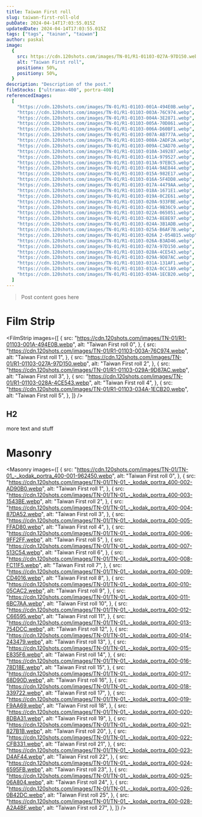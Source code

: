 ```yaml
---
title: Taiwan First roll
slug: taiwan-first-roll-old
pubDate: 2024-04-14T17:03:55.015Z
updatedDate: 2024-04-14T17:03:55.015Z
tags: ["tags", "tainan", "taiwan"]
author: paskal
image:
  {
    src: https://cdn.120shots.com/images/TN-01/R1-01103-027A-97D150.webp,
    alt: "Taiwan First roll",
    positionx: 50%,
    positiony: 50%,
  }
description: "Description of the post."
filmStocks: ["ultramax-400", portra-400]
referencedImages:
  [
    "https://cdn.120shots.com/images/TN-01/R1-01103-001A-494E0B.webp",
    "https://cdn.120shots.com/images/TN-01/R1-01103-003A-76C974.webp",
    "https://cdn.120shots.com/images/TN-01/R1-01103-004A-3E2871.webp",
    "https://cdn.120shots.com/images/TN-01/R1-01103-005A-70D861.webp",
    "https://cdn.120shots.com/images/TN-01/R1-01103-006A-D60BF1.webp",
    "https://cdn.120shots.com/images/TN-01/R1-01103-007A-AB777A.webp",
    "https://cdn.120shots.com/images/TN-01/R1-01103-008A-2ADF2A.webp",
    "https://cdn.120shots.com/images/TN-01/R1-01103-009A-C3AD70.webp",
    "https://cdn.120shots.com/images/TN-01/R1-01103-010A-349287.webp",
    "https://cdn.120shots.com/images/TN-01/R1-01103-011A-979527.webp",
    "https://cdn.120shots.com/images/TN-01/R1-01103-013A-97EBC5.webp",
    "https://cdn.120shots.com/images/TN-01/R1-01103-014A-9AE844.webp",
    "https://cdn.120shots.com/images/TN-01/R1-01103-015A-982E17.webp",
    "https://cdn.120shots.com/images/TN-01/R1-01103-016A-5F4DD8.webp",
    "https://cdn.120shots.com/images/TN-01/R1-01103-017A-4479AA.webp",
    "https://cdn.120shots.com/images/TN-01/R1-01103-018A-1671E1.webp",
    "https://cdn.120shots.com/images/TN-01/R1-01103-019A-0C2E61.webp",
    "https://cdn.120shots.com/images/TN-01/R1-01103-020A-933FBE.webp",
    "https://cdn.120shots.com/images/TN-01/R1-01103-021A-9B36C9.webp",
    "https://cdn.120shots.com/images/TN-01/R1-01103-022A-065051.webp",
    "https://cdn.120shots.com/images/TN-01/R1-01103-023A-8E8E97.webp",
    "https://cdn.120shots.com/images/TN-01/R1-01103-024A-3B1ADB.webp",
    "https://cdn.120shots.com/images/TN-01/R1-01103-025A-B6AF7B.webp",
    "https://cdn.120shots.com/images/TN-01/R1-01103-026A 2-054B15.webp",
    "https://cdn.120shots.com/images/TN-01/R1-01103-026A-B3AD46.webp",
    "https://cdn.120shots.com/images/TN-01/R1-01103-027A-97D150.webp",
    "https://cdn.120shots.com/images/TN-01/R1-01103-028A-4CE543.webp",
    "https://cdn.120shots.com/images/TN-01/R1-01103-029A-9D87AC.webp",
    "https://cdn.120shots.com/images/TN-01/R1-01103-031A-131AF1.webp",
    "https://cdn.120shots.com/images/TN-01/R1-01103-032A-0CC1A9.webp",
    "https://cdn.120shots.com/images/TN-01/R1-01103-034A-1ECB20.webp",
  ]
---
```



> Post content goes here

# Film Strip

<FilmStrip
  images={[
    {
      src: "https://cdn.120shots.com/images/TN-01/R1-01103-001A-494E0B.webp",
      alt: "Taiwan First roll 0",
    },
    {
      src: "https://cdn.120shots.com/images/TN-01/R1-01103-003A-76C974.webp",
      alt: "Taiwan First roll 1",
    },
    {
      src: "https://cdn.120shots.com/images/TN-01/R1-01103-027A-97D150.webp",
      alt: "Taiwan First roll 2",
    },
    {
      src: "https://cdn.120shots.com/images/TN-01/R1-01103-029A-9D87AC.webp",
      alt: "Taiwan First roll 3",
    },
    {
      src: "https://cdn.120shots.com/images/TN-01/R1-01103-028A-4CE543.webp",
      alt: "Taiwan First roll 4",
    },
    {
      src: "https://cdn.120shots.com/images/TN-01/R1-01103-034A-1ECB20.webp",
      alt: "Taiwan First roll 5",
    },
  ]}
/>

## H2

more text and stuff

# Masonry

<Masonry
  images={[
    {
      src: "https://cdn.120shots.com/images/TN-01/TN-01_-_kodak_portra_400-001-962450.webp",
      alt: "Taiwan First roll 0",
    },
    {
      src: "https://cdn.120shots.com/images/TN-01/TN-01_-_kodak_portra_400-002-AD90B0.webp",
      alt: "Taiwan First roll 1",
    },
    {
      src: "https://cdn.120shots.com/images/TN-01/TN-01_-_kodak_portra_400-003-1543BE.webp",
      alt: "Taiwan First roll 2",
    },
    {
      src: "https://cdn.120shots.com/images/TN-01/TN-01_-_kodak_portra_400-004-87DA52.webp",
      alt: "Taiwan First roll 3",
    },
    {
      src: "https://cdn.120shots.com/images/TN-01/TN-01_-_kodak_portra_400-005-FFAD80.webp",
      alt: "Taiwan First roll 4",
    },
    {
      src: "https://cdn.120shots.com/images/TN-01/TN-01_-_kodak_portra_400-006-9FF2FF.webp",
      alt: "Taiwan First roll 5",
    },
    {
      src: "https://cdn.120shots.com/images/TN-01/TN-01_-_kodak_portra_400-007-513C54.webp",
      alt: "Taiwan First roll 6",
    },
    {
      src: "https://cdn.120shots.com/images/TN-01/TN-01_-_kodak_portra_400-008-FC11F5.webp",
      alt: "Taiwan First roll 7",
    },
    {
      src: "https://cdn.120shots.com/images/TN-01/TN-01_-_kodak_portra_400-009-CD4016.webp",
      alt: "Taiwan First roll 8",
    },
    {
      src: "https://cdn.120shots.com/images/TN-01/TN-01_-_kodak_portra_400-010-05CAC2.webp",
      alt: "Taiwan First roll 9",
    },
    {
      src: "https://cdn.120shots.com/images/TN-01/TN-01_-_kodak_portra_400-011-6BC7AA.webp",
      alt: "Taiwan First roll 10",
    },
    {
      src: "https://cdn.120shots.com/images/TN-01/TN-01_-_kodak_portra_400-012-C66595.webp",
      alt: "Taiwan First roll 11",
    },
    {
      src: "https://cdn.120shots.com/images/TN-01/TN-01_-_kodak_portra_400-013-754DCC.webp",
      alt: "Taiwan First roll 12",
    },
    {
      src: "https://cdn.120shots.com/images/TN-01/TN-01_-_kodak_portra_400-014-243479.webp",
      alt: "Taiwan First roll 13",
    },
    {
      src: "https://cdn.120shots.com/images/TN-01/TN-01_-_kodak_portra_400-015-E835F6.webp",
      alt: "Taiwan First roll 14",
    },
    {
      src: "https://cdn.120shots.com/images/TN-01/TN-01_-_kodak_portra_400-016-78D18E.webp",
      alt: "Taiwan First roll 15",
    },
    {
      src: "https://cdn.120shots.com/images/TN-01/TN-01_-_kodak_portra_400-017-68D90D.webp",
      alt: "Taiwan First roll 16",
    },
    {
      src: "https://cdn.120shots.com/images/TN-01/TN-01_-_kodak_portra_400-018-339722.webp",
      alt: "Taiwan First roll 17",
    },
    {
      src: "https://cdn.120shots.com/images/TN-01/TN-01_-_kodak_portra_400-019-F9AA69.webp",
      alt: "Taiwan First roll 18",
    },
    {
      src: "https://cdn.120shots.com/images/TN-01/TN-01_-_kodak_portra_400-020-8DBA31.webp",
      alt: "Taiwan First roll 19",
    },
    {
      src: "https://cdn.120shots.com/images/TN-01/TN-01_-_kodak_portra_400-021-827B1B.webp",
      alt: "Taiwan First roll 20",
    },
    {
      src: "https://cdn.120shots.com/images/TN-01/TN-01_-_kodak_portra_400-022-CFB331.webp",
      alt: "Taiwan First roll 21",
    },
    {
      src: "https://cdn.120shots.com/images/TN-01/TN-01_-_kodak_portra_400-023-D4AF44.webp",
      alt: "Taiwan First roll 22",
    },
    {
      src: "https://cdn.120shots.com/images/TN-01/TN-01_-_kodak_portra_400-024-6595FB.webp",
      alt: "Taiwan First roll 23",
    },
    {
      src: "https://cdn.120shots.com/images/TN-01/TN-01_-_kodak_portra_400-025-06A804.webp",
      alt: "Taiwan First roll 24",
    },
    {
      src: "https://cdn.120shots.com/images/TN-01/TN-01_-_kodak_portra_400-026-0B42DC.webp",
      alt: "Taiwan First roll 25",
    },
    {
      src: "https://cdn.120shots.com/images/TN-01/TN-01_-_kodak_portra_400-028-A2A4BF.webp",
      alt: "Taiwan First roll 27",
    },
  ]}
/>
